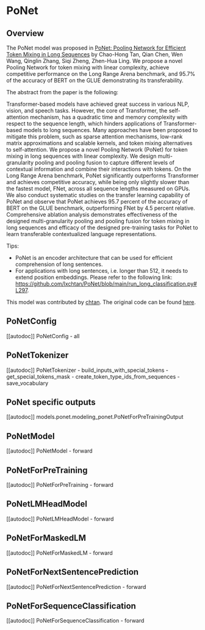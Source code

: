 <!--Copyright 2023 The HuggingFace Team. All rights reserved.

Licensed under the Apache License, Version 2.0 (the "License"); you may not use this file except in compliance with
the License. You may obtain a copy of the License at

http://www.apache.org/licenses/LICENSE-2.0

Unless required by applicable law or agreed to in writing, software distributed under the License is distributed on
an "AS IS" BASIS, WITHOUT WARRANTIES OR CONDITIONS OF ANY KIND, either express or implied. See the License for the
specific language governing permissions and limitations under the License.
-->

# PoNet

## Overview

The PoNet model was proposed in [PoNet: Pooling Network for Efficient Token Mixing in Long Sequences](https://openreview.net/pdf?id=9jInD9JjicF) by Chao-Hong Tan, Qian Chen, Wen Wang, Qinglin Zhang, Siqi Zheng, Zhen-Hua Ling.
We propose a novel Pooling Network for token mixing with linear complexity, achieve competitive performance on the Long Range Arena benchmark, and 95.7% of the accuracy of BERT on the GLUE demonstrating its transferability.

The abstract from the paper is the following:

Transformer-based models have achieved great success in various NLP, vision, and speech tasks. However, the core of Transformer, the self-attention mechanism, has a quadratic time and memory complexity with respect to the sequence length, which hinders applications of Transformer-based models to long sequences. Many approaches have been proposed to mitigate this problem, such as sparse attention mechanisms, low-rank matrix approximations and scalable kernels, and token mixing alternatives to self-attention. We propose a novel Pooling Network (PoNet) for token mixing in long sequences with linear complexity. We design multi-granularity pooling and pooling fusion to capture different levels of contextual information and combine their interactions with tokens. On the Long Range Arena benchmark, PoNet significantly outperforms Transformer and achieves competitive accuracy, while being only slightly slower than the fastest model, FNet, across all sequence lengths measured on GPUs. We also conduct systematic studies on the transfer learning capability of PoNet and observe that PoNet achieves 95.7 percent of the accuracy of BERT on the GLUE benchmark, outperforming FNet by 4.5 percent relative. Comprehensive ablation analysis demonstrates effectiveness of the designed multi-granularity pooling and pooling fusion for token mixing in long sequences and efficacy of the designed pre-training tasks for PoNet to learn transferable contextualized language representations.

Tips:

- PoNet is an encoder architecture that can be used for efficient comprehension of long sentences.
- For applications with long sentences, i.e. longer than 512, it needs to extend position embeddings. Please refer to the following link: https://github.com/lxchtan/PoNet/blob/main/run_long_classification.py#L297.

This model was contributed by [chtan](https://huggingface.co/chtan).
The original code can be found [here](https://github.com/lxchtan/PoNet).


## PoNetConfig

[[autodoc]] PoNetConfig
    - all

## PoNetTokenizer

[[autodoc]] PoNetTokenizer
    - build_inputs_with_special_tokens
    - get_special_tokens_mask
    - create_token_type_ids_from_sequences
    - save_vocabulary

## PoNet specific outputs

[[autodoc]] models.ponet.modeling_ponet.PoNetForPreTrainingOutput

## PoNetModel

[[autodoc]] PoNetModel
    - forward

## PoNetForPreTraining

[[autodoc]] PoNetForPreTraining
    - forward

## PoNetLMHeadModel

[[autodoc]] PoNetLMHeadModel
    - forward

## PoNetForMaskedLM

[[autodoc]] PoNetForMaskedLM
    - forward

## PoNetForNextSentencePrediction

[[autodoc]] PoNetForNextSentencePrediction
    - forward

## PoNetForSequenceClassification

[[autodoc]] PoNetForSequenceClassification
    - forward
